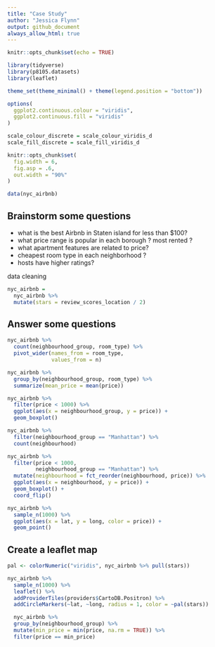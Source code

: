 ```yaml
---
title: "Case Study"
author: "Jessica Flynn"
output: github_document
always_allow_html: true
---
```


```r
knitr::opts_chunk$set(echo = TRUE)
```

```r
library(tidyverse)
library(p8105.datasets)
library(leaflet)

theme_set(theme_minimal() + theme(legend.position = "bottom"))

options(
  ggplot2.continuous.colour = "viridis",
  ggplot2.continuous.fill = "viridis"
)

scale_colour_discrete = scale_colour_viridis_d
scale_fill_discrete = scale_fill_viridis_d

knitr::opts_chunk$set(
  fig.width = 6,
  fig.asp = .6,
  out.width = "90%"
)
```

```r
data(nyc_airbnb)
```

## Brainstorm some questions

* what is the best Airbnb in Staten island for less than $100?
* what price range is popular in each borough ? most rented ?
* what apartment features are related to price?
* cheapest room type in each neighborhood ?
* hosts have higher ratings?

data cleaning 

```r
nyc_airbnb = 
  nyc_airbnb %>% 
  mutate(stars = review_scores_location / 2)
```

## Answer some questions 

```r
nyc_airbnb %>%
  count(neighbourhood_group, room_type) %>% 
  pivot_wider(names_from = room_type, 
              values_from = n)
```

```r
nyc_airbnb %>% 
  group_by(neighbourhood_group, room_type) %>% 
  summarize(mean_price = mean(price))
```


```r
nyc_airbnb %>% 
  filter(price < 1000) %>% 
  ggplot(aes(x = neighbourhood_group, y = price)) + 
  geom_boxplot()
```

```r
nyc_airbnb %>% 
  filter(neighbourhood_group == "Manhattan") %>% 
  count(neighbourhood)
```


```r
nyc_airbnb %>% 
  filter(price < 1000, 
         neighbourhood_group == "Manhattan") %>%
  mutate(neighbourhood = fct_reorder(neighbourhood, price)) %>%
  ggplot(aes(x = neighbourhood, y = price)) + 
  geom_boxplot() + 
  coord_flip()
```

```r
nyc_airbnb %>% 
  sample_n(1000) %>% 
  ggplot(aes(x = lat, y = long, color = price)) + 
  geom_point()
```

## Create a leaflet map

```r

pal <- colorNumeric("viridis", nyc_airbnb %>% pull(stars))

nyc_airbnb %>% 
  sample_n(1000) %>% 
  leaflet() %>% 
  addProviderTiles(providers$CartoDB.Positron) %>% 
  addCircleMarkers(~lat, ~long, radius = 1, color = ~pal(stars))
```



```r
  nyc_airbnb %>% 
  group_by(neighbourhood_group) %>%
  mutate(min_price = min(price, na.rm = TRUE)) %>% 
  filter(price == min_price)
```

